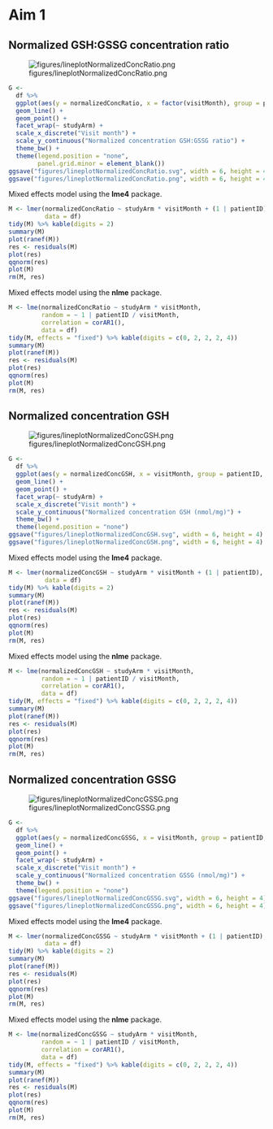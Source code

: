 # Aim 1


## Normalized GSH:GSSG concentration ratio

![figures/lineplotNormalizedConcRatio.png](figures/lineplotNormalizedConcRatio.png)

```r
G <-
  df %>% 
  ggplot(aes(y = normalizedConcRatio, x = factor(visitMonth), group = patientID, color = studyArm)) +
  geom_line() +
  geom_point() +
  facet_wrap(~ studyArm) +
  scale_x_discrete("Visit month") +
  scale_y_continuous("Normalized concentration GSH:GSSG ratio") +
  theme_bw() +
  theme(legend.position = "none",
        panel.grid.minor = element_blank())
ggsave("figures/lineplotNormalizedConcRatio.svg", width = 6, height = 4)
ggsave("figures/lineplotNormalizedConcRatio.png", width = 6, height = 4)
```

Mixed effects model using the **lme4** package.

```r
M <- lmer(normalizedConcRatio ~ studyArm * visitMonth + (1 | patientID),
          data = df)
tidy(M) %>% kable(digits = 2)
summary(M)
plot(ranef(M))
res <- residuals(M)
plot(res)
qqnorm(res)
plot(M)
rm(M, res)
```

Mixed effects model using the **nlme** package.

```r
M <- lme(normalizedConcRatio ~ studyArm * visitMonth,
         random = ~ 1 | patientID / visitMonth,
         correlation = corAR1(),
         data = df)
tidy(M, effects = "fixed") %>% kable(digits = c(0, 2, 2, 2, 4))
summary(M)
plot(ranef(M))
res <- residuals(M)
plot(res)
qqnorm(res)
plot(M)
rm(M, res)
```


## Normalized concentration GSH

![figures/lineplotNormalizedConcGSH.png](figures/lineplotNormalizedConcGSH.png)

```r
G <-
  df %>% 
  ggplot(aes(y = normalizedConcGSH, x = visitMonth, group = patientID, color = studyArm)) +
  geom_line() +
  geom_point() +
  facet_wrap(~ studyArm) +
  scale_x_discrete("Visit month") +
  scale_y_continuous("Normalized concentration GSH (nmol/mg)") +
  theme_bw() +
  theme(legend.position = "none")
ggsave("figures/lineplotNormalizedConcGSH.svg", width = 6, height = 4)
ggsave("figures/lineplotNormalizedConcGSH.png", width = 6, height = 4)
```

Mixed effects model using the **lme4** package.

```r
M <- lmer(normalizedConcGSH ~ studyArm * visitMonth + (1 | patientID),
          data = df)
tidy(M) %>% kable(digits = 2)
summary(M)
plot(ranef(M))
res <- residuals(M)
plot(res)
qqnorm(res)
plot(M)
rm(M, res)
```

Mixed effects model using the **nlme** package.

```r
M <- lme(normalizedConcGSH ~ studyArm * visitMonth,
         random = ~ 1 | patientID / visitMonth,
         correlation = corAR1(),
         data = df)
tidy(M, effects = "fixed") %>% kable(digits = c(0, 2, 2, 2, 4))
summary(M)
plot(ranef(M))
res <- residuals(M)
plot(res)
qqnorm(res)
plot(M)
rm(M, res)
```


## Normalized concentration GSSG

![figures/lineplotNormalizedConcGSSG.png](figures/lineplotNormalizedConcGSSG.png)

```r
G <-
  df %>% 
  ggplot(aes(y = normalizedConcGSSG, x = visitMonth, group = patientID, color = studyArm)) +
  geom_line() +
  geom_point() +
  facet_wrap(~ studyArm) +
  scale_x_discrete("Visit month") +
  scale_y_continuous("Normalized concentration GSSG (nmol/mg)") +
  theme_bw() +
  theme(legend.position = "none")
ggsave("figures/lineplotNormalizedConcGSSG.svg", width = 6, height = 4)
ggsave("figures/lineplotNormalizedConcGSSG.png", width = 6, height = 4)
```

Mixed effects model using the **lme4** package.

```r
M <- lmer(normalizedConcGSSG ~ studyArm * visitMonth + (1 | patientID),
          data = df)
tidy(M) %>% kable(digits = 2)
summary(M)
plot(ranef(M))
res <- residuals(M)
plot(res)
qqnorm(res)
plot(M)
rm(M, res)
```

Mixed effects model using the **nlme** package.

```r
M <- lme(normalizedConcGSSG ~ studyArm * visitMonth,
         random = ~ 1 | patientID / visitMonth,
         correlation = corAR1(),
         data = df)
tidy(M, effects = "fixed") %>% kable(digits = c(0, 2, 2, 2, 4))
summary(M)
plot(ranef(M))
res <- residuals(M)
plot(res)
qqnorm(res)
plot(M)
rm(M, res)
```
